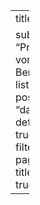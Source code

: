 ---
title: "Projekte"

subtitle: "Projektverzeichnis von Beratungsprojekten"
listing:
  contents: posts/projects/
  sort: "date desc"
  type: default
  categories: true
  sort-ui: false
  filter-ui: false
page-layout: full
title-block-banner: true
---